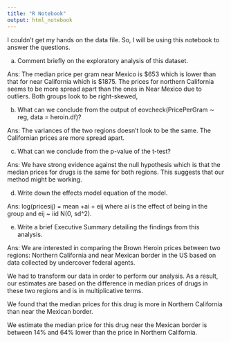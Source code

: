 ```yaml
---
title: "R Notebook"
output: html_notebook
---
```


I couldn't get my hands on the data file. So, I will be using this notebook to answer the questions.

a) Comment briefly on the exploratory analysis of this dataset.

Ans: The median price per gram near Mexico is $653 which is lower than that for near California which is $1875. The prices for northern California seems to be more spread apart than the ones in Near Mexico due to outliers. Both groups look to be right-skewed,

b) What can we conclude from the output of
eovcheck(PricePerGram ∼ reg, data = heroin.df)?

Ans: The variances of the two regions doesn't look to be the same. The Californian prices are more spread apart.


c) What can we conclude from the p-value of the t-test?

Ans: We have strong evidence against the null hypothesis which is that the median prices for drugs is the same for both regions. This suggests that our method might be working.


d) Write down the effects model equation of the model.

Ans: log(pricesij) = mean +ai + eij where ai is the effect of being in the group and eij ~ iid N(0, sd^2).

e) Write a brief Executive Summary detailing the findings from this analysis.

Ans: We are interested in comparing the Brown Heroin prices between two regions: Northern California and near Mexican border in the US based on data collected by undercover federal agents.

We had to transform our data in order to perform our analysis. As a result, our estimates are based on the difference in median prices of drugs in these two regions and is in multiplicative terms.

We found that the median prices for this drug is more in Northern California than near the Mexican border.

We estimate the median price for this drug near the Mexican border is between 14% and 64% lower than the price in Northern California.

